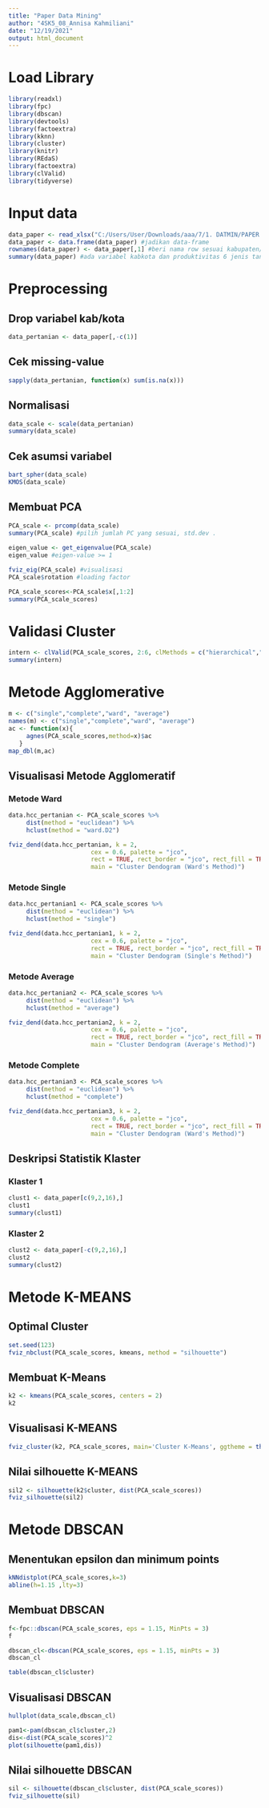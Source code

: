 ---
title: "Paper Data Mining"
author: "4SK5_08_Annisa Kahmiliani"
date: "12/19/2021"
output: html_document
---

# Load Library
```{r }
library(readxl)
library(fpc)
library(dbscan)
library(devtools)
library(factoextra)
library(kknn)
library(cluster)
library(knitr)
library(REdaS)
library(factoextra) 
library(clValid)
library(tidyverse)

```
# Input data
```{r }
data_paper <- read_xlsx("C:/Users/User/Downloads/aaa/7/1. DATMIN/PAPER DATMIN/Book2.xlsx")
data_paper <- data.frame(data_paper) #jadikan data-frame
rownames(data_paper) <- data_paper[,1] #beri nama row sesuai kabupaten/kota
summary(data_paper) #ada variabel kabkota dan produktivitas 6 jenis tanaman pertanian (karet, kelapa, sawit, cabai, jahe, dan padi)
```
# Preprocessing

## Drop variabel kab/kota
```{r }
data_pertanian <- data_paper[,-c(1)] 
```
## Cek missing-value
```{r }
sapply(data_pertanian, function(x) sum(is.na(x))) 
```
## Normalisasi
```{r }
data_scale <- scale(data_pertanian) 
summary(data_scale)

```
## Cek asumsi variabel
```{r }
bart_spher(data_scale)
KMOS(data_scale)
```
## Membuat PCA 

```{r }
PCA_scale <- prcomp(data_scale)
summary(PCA_scale) #pilih jumlah PC yang sesuai, std.dev .
  
eigen_value <- get_eigenvalue(PCA_scale)
eigen_value #eigen-value >= 1

fviz_eig(PCA_scale) #visualisasi
PCA_scale$rotation #loading factor

PCA_scale_scores<-PCA_scale$x[,1:2]
summary(PCA_scale_scores)

```

# Validasi Cluster
```{r }
intern <- clValid(PCA_scale_scores, 2:6, clMethods = c("hierarchical","kmeans"), validation = "internal")
summary(intern)

```

# Metode Agglomerative 
```{r }
m <- c("single","complete","ward", "average")
names(m) <- c("single","complete","ward", "average") 
ac <- function(x){
     agnes(PCA_scale_scores,method=x)$ac
   }
map_dbl(m,ac)

```

## Visualisasi Metode Agglomeratif

### Metode Ward

```{r }
data.hcc_pertanian <- PCA_scale_scores %>%      
     dist(method = "euclidean") %>% 
     hclust(method = "ward.D2")

fviz_dend(data.hcc_pertanian, k = 2, 
                       cex = 0.6, palette = "jco", 
                       rect = TRUE, rect_border = "jco", rect_fill = TRUE,
                       main = "Cluster Dendogram (Ward's Method)")


```

### Metode Single

```{r }
data.hcc_pertanian1 <- PCA_scale_scores %>%      
     dist(method = "euclidean") %>% 
     hclust(method = "single")

fviz_dend(data.hcc_pertanian1, k = 2, 
                       cex = 0.6, palette = "jco", 
                       rect = TRUE, rect_border = "jco", rect_fill = TRUE,
                       main = "Cluster Dendogram (Single's Method)")


```
### Metode Average

```{r }
data.hcc_pertanian2 <- PCA_scale_scores %>%      
     dist(method = "euclidean") %>% 
     hclust(method = "average")

fviz_dend(data.hcc_pertanian2, k = 2, 
                       cex = 0.6, palette = "jco", 
                       rect = TRUE, rect_border = "jco", rect_fill = TRUE,
                       main = "Cluster Dendogram (Average's Method)")


```

### Metode Complete
```{r }
data.hcc_pertanian3 <- PCA_scale_scores %>%      
     dist(method = "euclidean") %>% 
     hclust(method = "complete")

fviz_dend(data.hcc_pertanian3, k = 2, 
                       cex = 0.6, palette = "jco", 
                       rect = TRUE, rect_border = "jco", rect_fill = TRUE,
                       main = "Cluster Dendogram (Ward's Method)")


```

## Deskripsi Statistik Klaster 

### Klaster 1
```{r }
clust1 <- data_paper[c(9,2,16),]
clust1
summary(clust1)

```

### Klaster 2
```{r }
clust2 <- data_paper[-c(9,2,16),]
clust2
summary(clust2)
```

# Metode K-MEANS
## Optimal Cluster
```{r }
set.seed(123)
fviz_nbclust(PCA_scale_scores, kmeans, method = "silhouette")
```

## Membuat K-Means
```{r }
k2 <- kmeans(PCA_scale_scores, centers = 2) 
k2
```

## Visualisasi K-MEANS
```{r }
fviz_cluster(k2, PCA_scale_scores, main='Cluster K-Means', ggtheme = theme_grey(), repel=TRUE) 
```

## Nilai silhouette K-MEANS
```{r }
sil2 <- silhouette(k2$cluster, dist(PCA_scale_scores))
fviz_silhouette(sil2)
```

# Metode DBSCAN

## Menentukan epsilon dan minimum points
```{r }
kNNdistplot(PCA_scale_scores,k=3)
abline(h=1.15 ,lty=3)

```

## Membuat DBSCAN
```{r }
f<-fpc::dbscan(PCA_scale_scores, eps = 1.15, MinPts = 3)
f

dbscan_cl<-dbscan(PCA_scale_scores, eps = 1.15, minPts = 3)
dbscan_cl

table(dbscan_cl$cluster)
```

## Visualisasi DBSCAN
```{r }
hullplot(data_scale,dbscan_cl)

pam1<-pam(dbscan_cl$cluster,2)
dis<-dist(PCA_scale_scores)^2
plot(silhouette(pam1,dis))

```

## Nilai silhouette DBSCAN

```{r }
sil <- silhouette(dbscan_cl$cluster, dist(PCA_scale_scores))
fviz_silhouette(sil)
```


